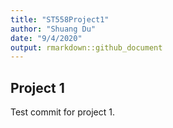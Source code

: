 ```yaml
---
title: "ST558Project1"
author: "Shuang Du"
date: "9/4/2020"
output: rmarkdown::github_document
---
```


## Project 1

Test commit for project 1.
